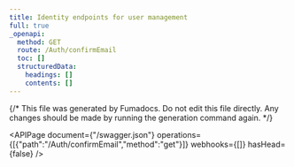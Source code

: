```yaml
---
title: Identity endpoints for user management
full: true
_openapi:
  method: GET
  route: /Auth/confirmEmail
  toc: []
  structuredData:
    headings: []
    contents: []
---
```


{/* This file was generated by Fumadocs.
Do not edit this file directly. Any changes should be made by running the generation command again. */}

<APIPage document={"/swagger.json"} operations={[{"path":"/Auth/confirmEmail","method":"get"}]} webhooks={[]} hasHead={false} />